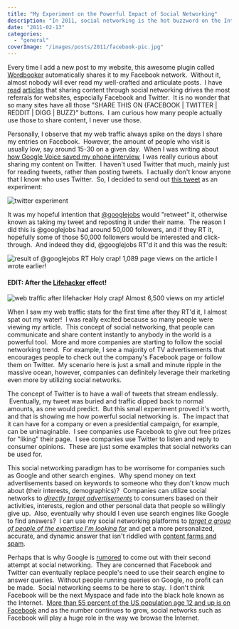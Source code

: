 ```yaml
---
title: "My Experiment on the Powerful Impact of Social Networking"
description: "In 2011, social networking is the hot buzzword on the Internet. I document my experience of having one of my posts go viral and how to leverage the power of social media."
date: "2011-02-13"
categories: 
  - "general"
coverImage: "/images/posts/2011/facebook-pic.jpg"
---
```


Every time I add a new post to my website, this awesome plugin called [Wordbooker](http://wordpress.org/extend/plugins/wordbooker/) automatically shares it to my Facebook network.  Without it, almost nobody will ever read my well-crafted and articulate posts.  I have [read](http://www.readwriteweb.com/archives/analysis_what_are_the_webs_top_sources_of_referral_traffic.php) [articles](http://blog.hubspot.com/blog/tabid/6307/bid/6609/Marketers-Gravitate-to-Facebook-As-Most-Trusted-Referral-Source.aspx) that sharing content through social networking drives the most referrals for websites, especially Facebook and Twitter.  It is no wonder that so many sites have all those "SHARE THIS ON {FACEBOOK | TWITTER | REDDIT | DIGG | BUZZ}" buttons.  I am curious how many people actually use those to share content, I never use those.

Personally, I observe that my web traffic always spike on the days I share my entries on Facebook.  However, the amount of people who visit is usually low, say around 15-30 on a given day.  When I was writing about [how Google Voice saved my phone interview](http://www.jessechen.net/blog/how-google-voice-saved-my-interview/), I was really curious about sharing my content on Twitter.  I haven't used Twitter that much, mainly just for reading tweets, rather than posting tweets.  I actually don't know anyone that I know who uses Twitter.  So, I decided to send out [this tweet](http://twitter.com/#!/meltedxice/status/35430446502256640) as an experiment:

![twitter experiment](/images/posts/2011/twitter-experiment.png)

It was my hopeful intention that [@googlejobs](http://twitter.com/#!/googlejobs/status/35511042423390208) would "retweet" it, otherwise known as taking my tweet and reposting it under their name.  The reason I did this is @googlejobs had around 50,000 followers, and if they RT it, hopefully some of those 50,000 followers would be interested and click-through.  And indeed they did, @googlejobs RT'd it and this was the result:

![result of @googlejobs RT](/images/posts/2011/web-traffic-after-twitter-post.png)
Holy crap! 1,089 page views on the article I wrote earlier!

#### **EDIT:** After the [Lifehacker](http://lifehacker.com/#!5761345/how-google-voices-many-calling-options-can-be-a-lifesaver) effect!

![web traffic after lifehacker](/images/posts/2011/web-traffic-after-lifehacker.png)
Holy crap! Almost 6,500 views on my article!

When I saw my web traffic stats for the first time after they RT'd it, I almost spat out my water!  I was really excited because so many people were viewing my article.  This concept of social networking, that people can communicate and share content instantly to anybody in the world is a powerful tool.  More and more companies are starting to follow the social networking trend.  For example, I see a majority of TV advertisements that encourages people to check out the company's Facebook page or follow them on Twitter.  My scenario here is just a small and minute ripple in the massive ocean, however, companies can definitely leverage their marketing even more by utilizing social networks.

The concept of Twitter is to have a wall of tweets that stream endlessly.  Eventually, my tweet was buried and traffic dipped back to normal amounts, as one would predict.  But this small experiment proved it's worth, and that is showing me how powerful social networking is.  The impact that it can have for a company or even a presidential campaign, for example, can be unimaginable.  I see companies use Facebook to give out free prizes for "liking" their page.  I see companies use Twitter to listen and reply to consumer opinions.  These are just some examples that social networks can be used for.

This social networking paradigm has to be worrisome for companies such as Google and other search engines.  Why spend money on text advertisements based on keywords to someone who they don't know much about (their interests, demographics)?  Companies can utilize social networks to _[directly target advertisements](http://online.wsj.com/article/SB118783296519606151.html)_ to consumers based on their activities, interests, region and other personal data that people so willingly give up.  Also, eventually why should I even use search engines like Google to find answers?  I can use my social networking platforms to _[target a group of people of the expertise I'm looking for](https://www.facebook.com/questions/)_ and get a more personalized, accurate, and dynamic answer that isn't riddled with [content farms and spam](http://www.codinghorror.com/blog/2011/01/trouble-in-the-house-of-google.html).

Perhaps that is why Google is [rumored](http://www.pcmag.com/article2/0,2817,2365734,00.asp) to come out with their second attempt at social networking.  They are concerned that Facebook and Twitter can eventually replace people's need to use their search engine to answer queries.  Without people running queries on Google, no profit can be made.  Social networking seems to be here to stay.  I don't think Facebook will be the next Myspace and fade into the black hole known as the Internet.  [More than 55 percent of the US population age 12 and up is on Facebook](http://articles.chicagotribune.com/2011-01-23/business/ct-biz-0124-facebook-world-20110123_1_facebook-social-network-millionth-user) and as the number continues to grow, social networks such as Facebook will play a huge role in the way we browse the Internet.
